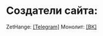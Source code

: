 # Создатели сайта:

ZetHange: [[Telegram]](https://t.me/Ucusy_Menya_Pchela)
Монолит: [[ВК]](https://vk.com/monolit_2022)

